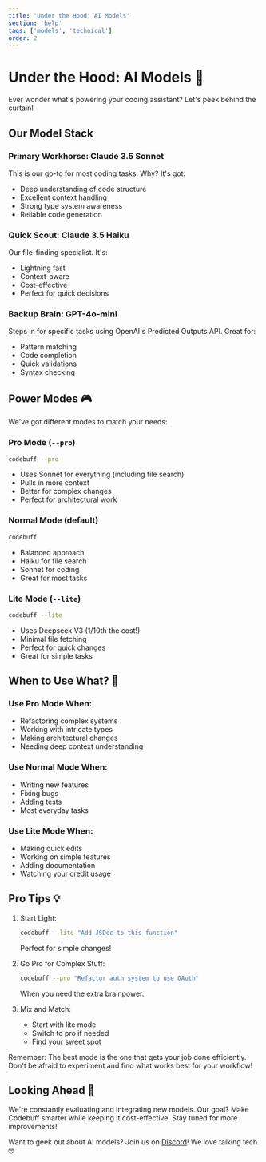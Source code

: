 ```yaml
---
title: 'Under the Hood: AI Models'
section: 'help'
tags: ['models', 'technical']
order: 2
---
```


# Under the Hood: AI Models 🧠

Ever wonder what's powering your coding assistant? Let's peek behind the curtain!

## Our Model Stack

### Primary Workhorse: Claude 3.5 Sonnet
This is our go-to for most coding tasks. Why? It's got:
- Deep understanding of code structure
- Excellent context handling
- Strong type system awareness
- Reliable code generation

### Quick Scout: Claude 3.5 Haiku
Our file-finding specialist. It's:
- Lightning fast
- Context-aware
- Cost-effective
- Perfect for quick decisions

### Backup Brain: GPT-4o-mini
Steps in for specific tasks using OpenAI's Predicted Outputs API. Great for:
- Pattern matching
- Code completion
- Quick validations
- Syntax checking

## Power Modes 🎮

We've got different modes to match your needs:

### Pro Mode (`--pro`)
```bash
codebuff --pro
```
- Uses Sonnet for everything (including file search)
- Pulls in more context
- Better for complex changes
- Perfect for architectural work

### Normal Mode (default)
```bash
codebuff
```
- Balanced approach
- Haiku for file search
- Sonnet for coding
- Great for most tasks

### Lite Mode (`--lite`)
```bash
codebuff --lite
```
- Uses Deepseek V3 (1/10th the cost!)
- Minimal file fetching
- Perfect for quick changes
- Great for simple tasks

## When to Use What? 🎯

### Use Pro Mode When:
- Refactoring complex systems
- Working with intricate types
- Making architectural changes
- Needing deep context understanding

### Use Normal Mode When:
- Writing new features
- Fixing bugs
- Adding tests
- Most everyday tasks

### Use Lite Mode When:
- Making quick edits
- Working on simple features
- Adding documentation
- Watching your credit usage

## Pro Tips 💡

1. Start Light:
   ```bash
   codebuff --lite "Add JSDoc to this function"
   ```
   Perfect for simple changes!

2. Go Pro for Complex Stuff:
   ```bash
   codebuff --pro "Refactor auth system to use OAuth"
   ```
   When you need the extra brainpower.

3. Mix and Match:
   - Start with lite mode
   - Switch to pro if needed
   - Find your sweet spot

Remember: The best mode is the one that gets your job done efficiently. Don't be afraid to experiment and find what works best for your workflow!

## Looking Ahead 🔮

We're constantly evaluating and integrating new models. Our goal? Make Codebuff smarter while keeping it cost-effective. Stay tuned for more improvements!

Want to geek out about AI models? Join us on [Discord](https://discord.gg/mcWTGjgTj3)! We love talking tech. 🤓
